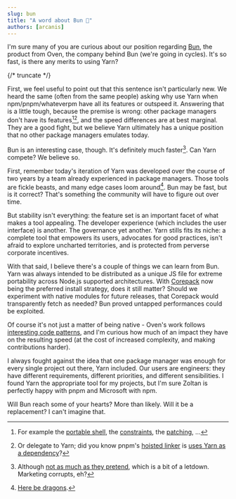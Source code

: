 ```yaml
---
slug: bun
title: "A word about Bun 💬"
authors: [arcanis]
---
```


I'm sure many of you are curious about our position regarding [Bun](https://bun.sh/), the product from Oven, the company behind Bun (we're going in cycles). It's so fast, is there any merits to using Yarn?

{/* truncate */}

First, we feel useful to point out that this sentence isn't particularly new. We heard the same (often from the same people) asking why use Yarn when npm/pnpm/whateverpm have all its features or outspeed it. Answering that is a little tough, because the premise is wrong: other package managers don't have its features[^1][^,2], and the speed differences are at best marginal. They are a good fight, but we believe Yarn ultimately has a unique position that no other package managers emulates today.

Bun is an interesting case, though. It's definitely much faster[^3]. Can Yarn compete? We believe so.

First, remember today's iteration of Yarn was developed over the course of two years by a team already experienced in package managers. Those tools are fickle beasts, and many edge cases loom around[^4]. Bun may be fast, but is it correct? That's something the community will have to figure out over time.

But stability isn't everything: the feature set is an important facet of what makes a tool appealing. The developer experience (which includes the user interface) is another. The governance yet another. Yarn stills fits its niche: a complete tool that empowers its users, advocates for good practices, isn't afraid to explore uncharted territories, and is protected from perverse corporate incentives.

With that said, I believe there's a couple of things we can learn from Bun. Yarn was always intended to be distributed as a unique JS file for extreme portability across Node.js supported architectures. With [Corepack](https://nodejs.org/api/corepack.html) now being the preferred install strategy, does it still matter? Should we experiment with native modules for future releases, that Corepack would transparently fetch as needed? Bun proved untapped performances could be exploited.

Of course it's not just a matter of being native - Oven's work follows [interesting code patterns](https://twitter.com/jarredsumner/status/1708650105828692054), and I'm curious how much of an impact they have on the resulting speed (at the cost of increased complexity, and making contributions harder).

I always fought against the idea that one package manager was enough for every single project out there, Yarn included. Our users are engineers: they have different requirements, different priorities, and different sensibilities. I found Yarn the appropriate tool for my projects, but I'm sure Zoltan is perfectly happy with pnpm and Microsoft with npm.

Will Bun reach some of your hearts? More than likely. Will it be a replacement? I can't imagine that.

[^1]: For example the [portable shell](/features/scripting#portable-shell), the [constraints](/features/constraints), the [patching](/features/patching), ...

[^,2]: Or delegate to Yarn; did you know pnpm's [hoisted linker](https://pnpm.io/settings#nodelinker) is [uses Yarn as a dependency](https://github.com/pnpm/pnpm/blob/ee6e0734e911d48f6ff786aa0f05b9b9926e4815/pkg-manager/real-hoist/src/index.ts#L7)?

[^3]: Although [not as much as they pretend](https://twitter.com/arcanis/status/1702297503465611278), which is a bit of a letdown. Marketing corrupts, eh?

[^4]: [Here be dragons](https://github.com/yarnpkg/berry/blob/master/packages/acceptance-tests/pkg-tests-specs/sources/dragon.test.js).

